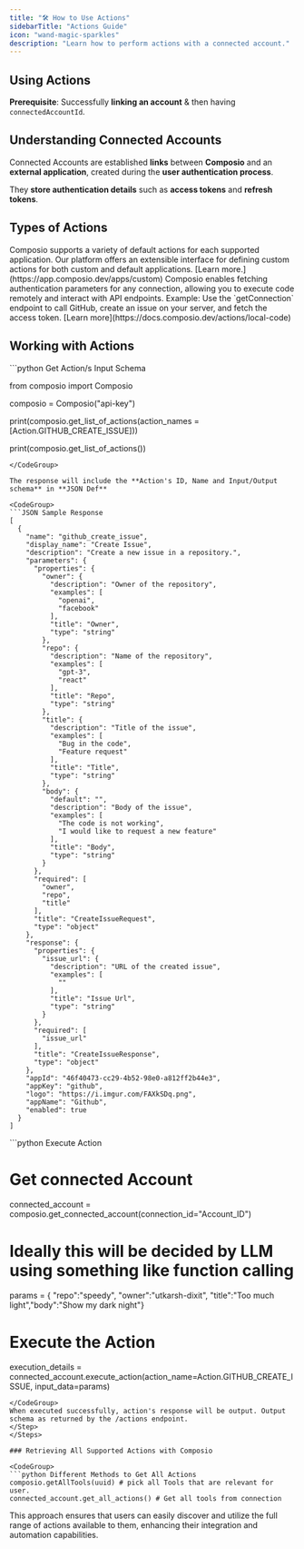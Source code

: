```yaml
---
title: "🛠️ How to Use Actions"
sidebarTitle: "Actions Guide"
icon: "wand-magic-sparkles"
description: "Learn how to perform actions with a connected account."
---
```


## Using Actions

**Prerequisite**: Successfully **linking an account** & then having `connectedAccountId`.

## **Understanding Connected Accounts**

Connected Accounts are established **links** between **Composio** and an **external application**, created during the **user authentication process**.

They **store authentication details** such as **access tokens** and **refresh tokens**.

## **Types of Actions**

<AccordionGroup>
  <Accordion title="1️⃣ Default Actions">
    Composio supports a variety of default actions for each supported
    application.
  </Accordion>
  <Accordion title="2️⃣ Custom Actions">
    Our platform offers an extensible interface for defining custom actions for
    both custom and default applications. [Learn more.](https://app.composio.dev/apps/custom)
  </Accordion>
  <Accordion title="3️⃣ Local Code/Local Actions">
    Composio enables fetching authentication parameters for any connection,
    allowing you to execute code remotely and interact with API endpoints.
    Example: Use the `getConnection` endpoint to call GitHub, create an issue on
    your server, and fetch the access token. [Learn more](https://docs.composio.dev/actions/local-code)
  </Accordion>
</AccordionGroup>

## Working with Actions

<Steps>
<Step title="Fetch Actions">

<CodeGroup>
```python Get Action/s Input Schema

from composio import Composio

composio = Composio("api-key")

print(composio.get_list_of_actions(action_names = [Action.GITHUB_CREATE_ISSUE]))

print(composio.get_list_of_actions())

```
</CodeGroup>

The response will include the **Action's ID, Name and Input/Output schema** in **JSON Def**

<CodeGroup>
```JSON Sample Response
[
  {
    "name": "github_create_issue",
    "display_name": "Create Issue",
    "description": "Create a new issue in a repository.",
    "parameters": {
      "properties": {
        "owner": {
          "description": "Owner of the repository",
          "examples": [
            "openai",
            "facebook"
          ],
          "title": "Owner",
          "type": "string"
        },
        "repo": {
          "description": "Name of the repository",
          "examples": [
            "gpt-3",
            "react"
          ],
          "title": "Repo",
          "type": "string"
        },
        "title": {
          "description": "Title of the issue",
          "examples": [
            "Bug in the code",
            "Feature request"
          ],
          "title": "Title",
          "type": "string"
        },
        "body": {
          "default": "",
          "description": "Body of the issue",
          "examples": [
            "The code is not working",
            "I would like to request a new feature"
          ],
          "title": "Body",
          "type": "string"
        }
      },
      "required": [
        "owner",
        "repo",
        "title"
      ],
      "title": "CreateIssueRequest",
      "type": "object"
    },
    "response": {
      "properties": {
        "issue_url": {
          "description": "URL of the created issue",
          "examples": [
            ""
          ],
          "title": "Issue Url",
          "type": "string"
        }
      },
      "required": [
        "issue_url"
      ],
      "title": "CreateIssueResponse",
      "type": "object"
    },
    "appId": "46f40473-cc29-4b52-98e0-a812ff2b44e3",
    "appKey": "github",
    "logo": "https://i.imgur.com/FAXkSDq.png",
    "appName": "Github",
    "enabled": true
  }
]
```

</CodeGroup>
</Step>

<Step title="Execute the action">
<CodeGroup>
```python Execute Action

# Get connected Account

connected_account = composio.get_connected_account(connection_id="Account_ID")

# Ideally this will be decided by LLM using something like function calling

params = { "repo":"speedy", "owner":"utkarsh-dixit", 
"title":"Too much light","body":"Show my dark night"}

# Execute the Action

execution_details = connected_account.execute_action(action_name=Action.GITHUB_CREATE_ISSUE, input_data=params)

```
</CodeGroup>
When executed successfully, action's response will be output. Output schema as returned by the /actions endpoint.
</Step>
</Steps>

### Retrieving All Supported Actions with Composio

<CodeGroup>
```python Different Methods to Get All Actions
composio.getAllTools(uuid) # pick all Tools that are relevant for user.
connected_account.get_all_actions() # Get all tools from connection
```

</CodeGroup>
This approach ensures that users can easily discover and utilize the full range of actions available to them, enhancing their integration and automation capabilities.
